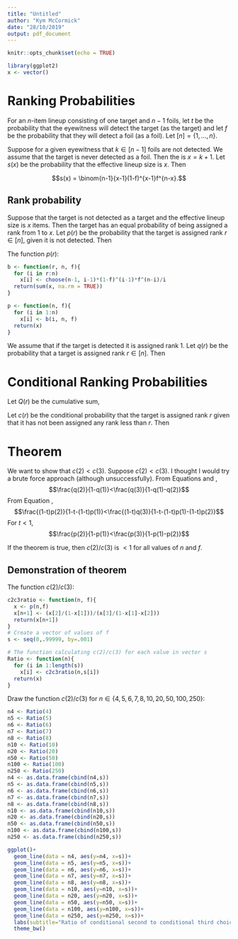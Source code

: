 ```yaml
---
title: "Untitled"
author: "Kym McCormick"
date: "28/10/2019"
output: pdf_document
---
```


```r
knitr::opts_chunk$set(echo = TRUE)
```

```r
library(ggplot2)
x <- vector()
```

# Ranking Probabilities

For an $n$-item lineup consisting of one target and $n-1$ foils, let $t$ be the probability that the eyewitness will detect the target (as the target) and let $f$ be the probability that they will detect a foil (as a foil). Let $[n]=\{1,\ldots,n\}$.

Suppose for a given eyewitness that $k \in [n-1]$ foils are not detected. We assume that the target is never detected as a foil. Then the \textit{effective lineup size} is $x=k+1$. Let $s(x)$ be the probability that the effective lineup size is $x$. Then

$$s(x) = \binom{n-1}{x-1}(1-f)^{x-1}f^{n-x}.$$

## Rank probability

Suppose that the target is not detected as a target and the  effective lineup size is $x$ items. Then the target has an equal probability of being assigned a rank from 1 to $x$. Let $p(r)$ be the probability that the target is assigned rank $r \in [n]$, given it is not detected. Then 

\begin {equation} \label {eq:eq1}
p(r)=\sum^{n}_{x=r}\frac{s(x)}{x}.
\end {equation}

The function $p(r)$:
```r
b <- function(r, n, f){
  for (i in r:n)
    x[i] <- choose(n-1, i-1)*(1-f)^(i-1)*f^(n-i)/i
  return(sum(x, na.rm = TRUE))
}

p <- function(n, f){
  for (i in 1:n)
    x[i] <- b(i, n, f)
  return(x)
}

```



We assume that if the target is detected it is assigned rank 1. Let $q(r)$ be the probability that a target is assigned rank $r \in [n]$. Then

\begin {equation}\label {eq:eq2}
q(r):\left\{
   \begin {aligned}
   t+(1-t)p(r)&,\; r=1  \\
   (1-t)p(r)&, \; r>1\\
   \end {aligned}
   \right.
\end {equation}



# Conditional Ranking Probabilities

Let $Q(r)$ be the cumulative sum,
\begin {equation} \label {eq:eq3}
Q(r) = \sum^{r}_{i=1}q(i).
\end {equation}

Let $c(r)$ be the conditional probability that the target is assigned rank $r$ given that it has not been assigned any rank less than $r$. Then

\begin {equation}\label {eq:eq4}
c(r):\left\{
   \begin {aligned}
   q(r)&,\; r=1  \\
   \frac{q(r)}{(1-Q(r-1))}&, \; r>1\\
   \end {aligned}
   \right.
\end {equation}

# Theorem

We want to show that $c(2)<c(3)$. Suppose $c(2)<c(3)$. I thought I would try a brute force approach (although unsuccessfully). From Equations \eqref{eq:eq3} and \eqref{eq:eq4},
$$\frac{q(2)}{1-q(1)}<\frac{q(3)}{1-q(1)-q(2)}$$
\noindent From Equation \eqref{eq:eq4},
$$\frac{(1-t)p(2)}{1-t-(1-t)p(1)}<\frac{(1-t)q(3)}{1-t-(1-t)p(1)-(1-t)p(2)}$$
\noindent For $t<1$,
$$\frac{p(2)}{1-p(1)}<\frac{p(3)}{1-p(1)-p(2)}$$

If the theorem is true, then $c(2)/c(3)$ is $<1$ for all values of $n$ and $f$.

## Demonstration of theorem

The function $c(2)/c(3)$:
```r
c2c3ratio <- function(n, f){
  x <- p(n,f)
  x[n+1] <- (x[2]/(1-x[1]))/(x[3]/(1-x[1]-x[2]))
  return(x[n+1])
}
# Create a vector of values of f
s <- seq(0,.99999, by=.001) 

# The function calculating c(2)/c(3) for each value in vector s
Ratio <- function(n){
  for (i in 1:length(s)) 
    x[i] <- c2c3ratio(n,s[i])
  return(x)
}


```


Draw the function $c(2)/c(3)$ for $n \in \{4,5,6,7,8,10,20,50,100,250\}$:







```r
n4 <- Ratio(4)
n5 <- Ratio(5)
n6 <- Ratio(6)
n7 <- Ratio(7)
n8 <- Ratio(8)
n10 <- Ratio(10)
n20 <- Ratio(20)
n50 <- Ratio(50)
n100 <- Ratio(100)
n250 <- Ratio(250)
n4 <- as.data.frame(cbind(n4,s))
n5 <- as.data.frame(cbind(n5,s))
n6 <- as.data.frame(cbind(n6,s))
n7 <- as.data.frame(cbind(n7,s))
n8 <- as.data.frame(cbind(n8,s))
n10 <- as.data.frame(cbind(n10,s))
n20 <- as.data.frame(cbind(n20,s))
n50 <- as.data.frame(cbind(n50,s))
n100 <- as.data.frame(cbind(n100,s))
n250 <- as.data.frame(cbind(n250,s))

ggplot()+
  geom_line(data = n4, aes(y=n4, x=s))+
  geom_line(data = n5, aes(y=n5, x=s))+
  geom_line(data = n6, aes(y=n6, x=s))+
  geom_line(data = n7, aes(y=n7, x=s))+
  geom_line(data = n8, aes(y=n8, x=s))+
  geom_line(data = n10, aes(y=n10, x=s))+
  geom_line(data = n20, aes(y=n20, x=s))+
  geom_line(data = n50, aes(y=n50, x=s))+
  geom_line(data = n100, aes(y=n100, x=s))+
  geom_line(data = n250, aes(y=n250, x=s))+
  labs(subtitle="Ratio of conditional second to conditional third choices for all values of f",        x="f",        y="Ratio"       ) +
  theme_bw()



```

